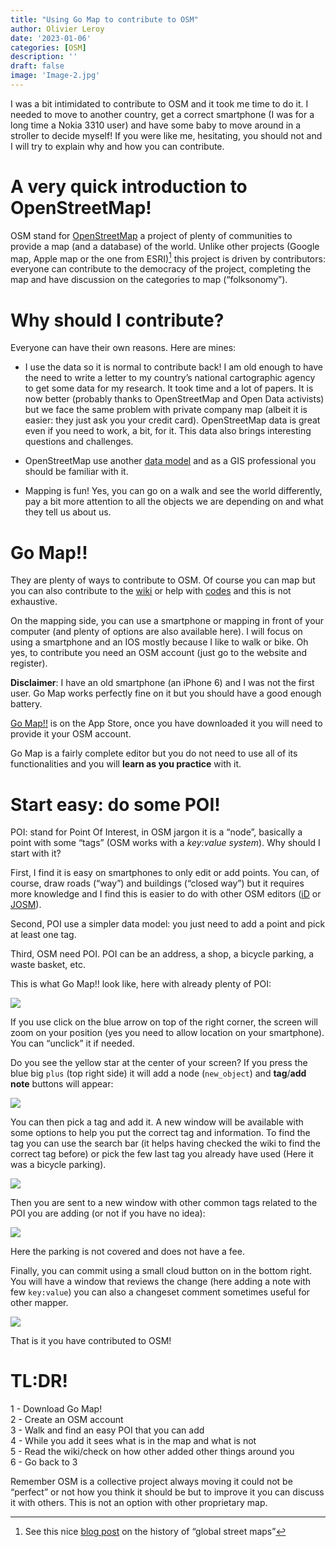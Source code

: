 ```yaml
---
title: "Using Go Map to contribute to OSM"
author: Olivier Leroy
date: '2023-01-06'
categories: [OSM]
description: ''
draft: false
image: 'Image-2.jpg'
---
```


I was a bit intimidated to contribute to OSM and it took me time to do it. I needed to move to another country, get a correct smartphone (I was for a long time a Nokia 3310 user) and have some baby to move around in a stroller to decide myself! If you were like me, hesitating, you should not and I will try to explain why and how you can contribute.  

# A very quick introduction to OpenStreetMap!

OSM stand for [OpenStreetMap](https://www.openstreetmap.org) a project of plenty of communities to provide a map (and a database) of the world. Unlike other projects (Google map, Apple map or the one from ESRI)[^1] this project is driven by contributors: everyone can contribute to the democracy of the project, completing the map and have discussion on the categories to map ("folksonomy").   

[^1]: See this nice [blog post](https://maphappenings.com/2023/01/03/overture-maps-foundation/) on the history of "global street maps"

# Why should I contribute?

Everyone can have their own reasons. Here are mines:

- I use the data so it is normal to contribute back! I am old enough to have the need to write a letter to my country's national cartographic agency to get some data for my research. It took time and a lot of papers. It is now better (probably thanks to OpenStreetMap and Open Data activists) but we face the same problem with private company map (albeit it is easier: they just ask you your credit card). OpenStreetMap data is great even if you need to work, a bit, for it. This data also brings interesting questions and challenges.

- OpenStreetMap use another [data model](https://dev.overpass-api.de/overpass-doc/en/preface/osm_data_model.html) and as a GIS professional you should be familiar with it. 

- Mapping is fun! Yes, you can go on a walk and see the world differently, pay a bit more attention to all the objects we are depending on and what they tell us about us. 

# Go Map!!

They are plenty of ways to contribute to OSM. Of course you can map but you can also contribute to the [wiki](https://wiki.openstreetmap.org/wiki/Main_Page) or help with [codes](https://github.com/openstreetmap) and this is not exhaustive. 

On the mapping side, you can use a smartphone or mapping in front of your computer (and plenty of options are also available here). I will focus on using a smartphone and an IOS mostly because I like to walk or bike. Oh yes, to contribute you need an OSM account (just go to the website and register).  

**Disclaimer**: I have an old smartphone (an iPhone 6) and I was not the first user. Go Map works perfectly fine on it but you should have a good enough battery. 

[Go Map!!](https://apps.apple.com/us/app/go-map/id592990211) is on the App Store, once you have downloaded it you will need to provide it your OSM account. 

Go Map is a fairly complete editor but you do not need to use all of its functionalities and you will **learn as you practice** with it.

# Start easy: do some POI!

POI: stand for Point Of Interest, in OSM jargon it is a "node", basically a point with some "tags" (OSM works with a *key:value system*). Why should I start with it?

First, I find it is easy on smartphones to only edit or add points. You can, of course, draw roads ("way") and buildings ("closed way") but it requires more knowledge and I find this is easier to do with other OSM editors ([iD](https://wiki.openstreetmap.org/wiki/ID) or [JOSM](https://josm.openstreetmap.de/)).    

Second, POI use a simpler data model: you just need to add a point and pick at least one tag.

Third, OSM need POI. POI can be an address, a shop, a bicycle parking, a waste basket, etc. 

This is what Go Map!! look like, here with already plenty of POI: 

![](poi.png)

If you use click on the blue arrow on top of the right corner, the screen will zoom on your position (yes you need to allow location on your smartphone). You can "unclick" it if needed. 

Do you see the yellow star at the center of your screen? If you press the blue big `plus` (top right side) it will add a node (`new_object`) and **tag**/**add note** buttons will appear:

![](adding_node.png)

You can then pick a tag and add it. A new window will be available with some options to help you put the correct tag and information. To find the tag you can use the search bar (it helps having checked the wiki to find the correct tag before) or pick the few last tag you already have used (Here it was a bicycle parking).

![](pick_bike_pking.png)

Then you are sent to a new window with other common tags related to the POI you are adding (or not if you have no idea):

![](more_tag.png)

Here the parking is not covered and does not have a fee. 

Finally, you can commit using a small cloud button on in the bottom right. You will have a window that reviews the change (here adding a note with few `key:value`) you can also a changeset comment sometimes useful for other mapper. 

![](commit.png)

That is it you have contributed to OSM!

# TL:DR!

1 - Download Go Map!  
2 - Create an OSM account  
3 - Walk and find an easy POI that you can add  
4 - While you add it sees what is in the map and what is not  
5 - Read the wiki/check on how other added other things around you  
6 - Go back to 3  

Remember OSM is a collective project always moving it could not be "perfect" or not how you think it should be but to improve it you can discuss it with others. This is not an option with other proprietary map.   

